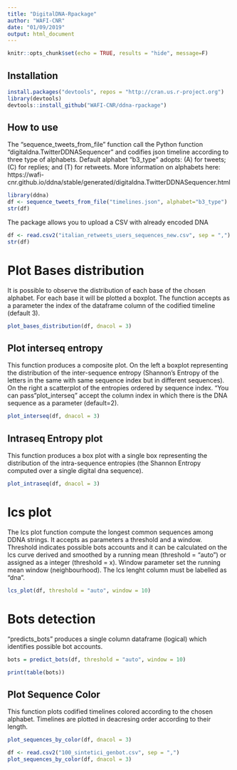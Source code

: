 ```yaml
---
title: "DigitalDNA-Rpackage"
author: "WAFI-CNR"
date: "01/09/2019"
output: html_document
---
```


```r
knitr::opts_chunk$set(echo = TRUE, results = "hide", message=F)

```

## Installation

```r
install.packages("devtools", repos = "http://cran.us.r-project.org")
library(devtools)
devtools::install_github("WAFI-CNR/ddna-rpackage")

```

## How to use

The "sequence_tweets_from_file" function call the Python function "digitaldna.TwitterDDNASequencer" and codifies json timeline according to three type of alphabets. Default alphabet "b3_type" adopts: (A) for tweets; (C) for replies; and (T) for retweets. 
More information on alphabets here: https://wafi-cnr.github.io/ddna/stable/generated/digitaldna.TwitterDDNASequencer.html

```r
library(ddna)
df <- sequence_tweets_from_file("timelines.json", alphabet="b3_type")
str(df)

```
The package allows you to upload a CSV with already encoded DNA

```r
df <- read.csv2("italian_retweets_users_sequences_new.csv", sep = ",")
str(df)
```
# Plot Bases distribution
It is possible to observe the distribution of each base of the chosen alphabet. For each base it will be plotted a boxplot. The function accepts as a parameter the index of the dataframe column of the codified timeline (default 3). 
```r

plot_bases_distribution(df, dnacol = 3)

```

## Plot interseq entropy
This function produces a composite plot. On the left a boxplot representing the distribution of the inter-sequence entropy (Shannon's Entropy of the letters in the same with same sequence index but in different sequences). On the right a scatterplot of the entropies ordered by sequence index. "You can pass"plot_interseq" accept the column index in which there is the DNA sequence as a parameter (default=2).

```r
plot_interseq(df, dnacol = 3)
```

## Intraseq Entropy plot
This function produces a box plot with a single box representing the distribution of the intra-sequence entropies (the Shannon Entropy computed over a single digital dna sequence).
```r
plot_intraseq(df, dnacol = 3)
```
# lcs plot
The lcs plot function compute the longest common sequences among DDNA strings. It accepts as parameters a threshold and a window.
Threshold indicates possible bots accounts and it can be calculated on the lcs curve derived and smoothed by a running mean (threshold = "auto") or assigned as a integer (threshold = x).
Window parameter set the running mean window (neighbourhood).
The lcs lenght column must be labelled as "dna".
```r

lcs_plot(df, threshold = "auto", window = 10)

```

# Bots detection
"predicts_bots" produces a single column dataframe (logical) which identifies possible bot accounts.

```r

bots = predict_bots(df, threshold = "auto", window = 10)
```

```r

print(table(bots))
```


## Plot Sequence Color
This function plots codified timelines colored according to the chosen alphabet. Timelines are plotted in deacresing order according to their length.
```r

plot_sequences_by_color(df, dnacol = 3)

```


```r

df <- read.csv2("100_sintetici_genbot.csv", sep = ",")
plot_sequences_by_color(df, dnacol = 3)

```

